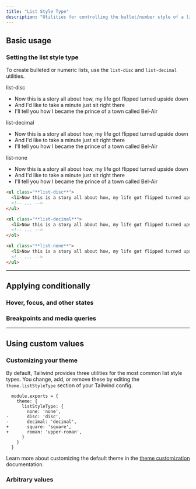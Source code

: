 ```yaml
---
title: "List Style Type"
description: "Utilities for controlling the bullet/number style of a list."
---
```




## Basic usage

### Setting the list style type

To create bulleted or numeric lists, use the `list-disc` and `list-decimal` utilities.

<Example>
  <div class="flex flex-col gap-8">
    <div>
      <span class="font-medium text-sm text-slate-500 font-mono mb-3 dark:text-slate-400">list-disc</span>
      <ul class="list-disc list-inside text-slate-900 dark:text-slate-200">
        <li>Now this is a story all about how, my life got flipped turned upside down</li>
        <li>And I'd like to take a minute just sit right there</li>
        <li>I'll tell you how I became the prince of a town called Bel-Air </li>
      </ul>
    </div>
    <div>
      <span class="font-medium text-sm text-slate-500 font-mono mb-3 dark:text-slate-400">list-decimal</span>
      <ul class="list-decimal list-inside text-slate-900 dark:text-slate-200">
        <li>Now this is a story all about how, my life got flipped turned upside down</li>
        <li>And I'd like to take a minute just sit right there</li>
        <li>I'll tell you how I became the prince of a town called Bel-Air </li>
      </ul>
    </div>
    <div>
      <span class="font-medium text-sm text-slate-500 font-mono mb-3 dark:text-slate-400">list-none</span>
      <ul class="list-none list-inside text-slate-900 dark:text-slate-200">
        <li>Now this is a story all about how, my life got flipped turned upside down</li>
        <li>And I'd like to take a minute just sit right there</li>
        <li>I'll tell you how I became the prince of a town called Bel-Air </li>
      </ul>
    </div>
  </div>
</Example>

```html
<ul class="**list-disc**">
  <li>Now this is a story all about how, my life got flipped turned upside down</li>
  <!-- ... -->
</ul>

<ol class="**list-decimal**">
  <li>Now this is a story all about how, my life got flipped turned upside down</li>
  <!-- ... -->
</ol>

<ul class="**list-none**">
  <li>Now this is a story all about how, my life got flipped turned upside down</li>
  <!-- ... -->
</ul>
```

---

## <Heading ignore>Applying conditionally</Heading>

### <Heading ignore>Hover, focus, and other states</Heading>

<HoverFocusAndOtherStates defaultClass="list-none" featuredClass="list-disc" element="ul" />

### <Heading ignore>Breakpoints and media queries</Heading>

<BreakpointsAndMediaQueries defaultClass="list-none" featuredClass="list-disc" element="ul" />

---

## Using custom values

### Customizing your theme

By default, Tailwind provides three utilities for the most common list style types. You change, add, or remove these by editing the `theme.listStyleType` section of your Tailwind config.

```diff-js tailwind.config.js
  module.exports = {
    theme: {
      listStyleType: {
        none: 'none',
-       disc: 'disc',
-       decimal: 'decimal',
+       square: 'square',
+       roman: 'upper-roman',
      }
    }
  }
```

Learn more about customizing the default theme in the [theme customization](/docs/theme#customizing-the-default-theme) documentation.

### Arbitrary values

<ArbitraryValues property="list-style-type" featuredClass="list-[upper-roman]" element="ul" />
